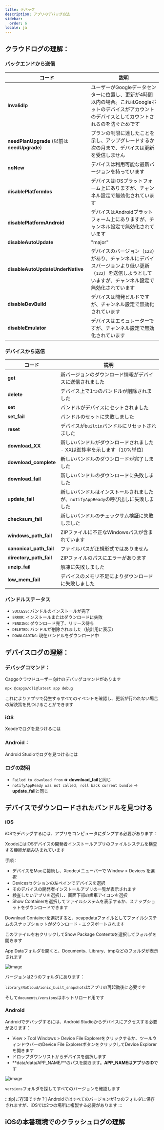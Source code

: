 ```yaml
---
title: デバッグ
description: アプリのデバッグ方法
sidebar:
  order: 6
locale: ja
---
```



## クラウドログの理解：

### バックエンドから送信

| コード                          | 説明                                                                                                                                                                 |
| ------------------------------------------------ | --------------------------------------------------------------------------------------------------------------------------------------------------------------------------- |
| **InvalidIp**                                    | ユーザーがGoogleデータセンターに位置し、更新が4時間以内の場合。これはGoogleボットのデバイスがアカウントのデバイスとしてカウントされるのを防ぐためです |
| **needPlanUpgrade** (以前は **needUpgrade**)     | プランの制限に達したことを示し、アップグレードするか次の月まで、デバイスは更新を受信しません                                  |
| **noNew**                                        | デバイスは利用可能な最新バージョンを持っています                                                                                                                                |
| **disablePlatformIos**                           | デバイスはiOSプラットフォーム上にありますが、チャンネル設定で無効化されています                                                                                            |
| **disablePlatformAndroid**                       | デバイスはAndroidプラットフォーム上にありますが、チャンネル設定で無効化されています                                                                                        |
| **disableAutoUpdate**                            | "major" | "minor" | "version_number" | "none"                                       |
| **disableAutoUpdateUnderNative**                 | デバイスのバージョン（`123`）があり、チャンネルにデバイスバージョンより低い更新（`122`）を送信しようとしていますが、チャンネル設定で無効化されています                   |
| **disableDevBuild**                              | デバイスは開発ビルドですが、チャンネル設定で無効化されています                                                                                                   |
| **disableEmulator**                              | デバイスはエミュレーターですが、チャンネル設定で無効化されています                                                                                                    |

### デバイスから送信

| コード  | 説明                                                                       |
| --------------------- | --------------------------------------------------------------------------------- |
| **get**               | 新バージョンのダウンロード情報がデバイスに送信されました                 |
| **delete**            | デバイス上で1つのバンドルが削除されました                                        |
| **set**               | バンドルがデバイスにセットされました                                              |
| **set_fail**          | バンドルのセットに失敗しました                                                         |
| **reset**             | デバイスが`builtin`バンドルにリセットされました                                         |
| **download_XX**       | 新しいバンドルがダウンロードされました - XXは進捗率を示します（10%単位） |
| **download_complete** | 新しいバンドルのダウンロードが完了しました                                                |
| **download_fail**     | 新しいバンドルのダウンロードに失敗しました                                                |
| **update_fail**       | 新しいバンドルはインストールされましたが、`notifyAppReady`の呼び出しに失敗しました            |
| **checksum_fail**     | 新しいバンドルのチェックサム検証に失敗しました                                   |
| **windows_path_fail** | ZIPファイルに不正なWindowsパスが含まれています                        |
| **canonical_path_fail** | ファイルパスが正規形式ではありません                                              |
| **directory_path_fail** | ZIPファイルのパスにエラーがあります                                         |
| **unzip_fail**          | 解凍に失敗しました                                                                   |
| **low_mem_fail** | デバイスのメモリ不足によりダウンロードに失敗しました                                    |

### バンドルステータス

* `SUCCESS`: バンドルのインストールが完了
* `ERROR`: インストールまたはダウンロードに失敗
* `PENDING`: ダウンロード完了、リリース待ち
* `DELETED`: バンドルが削除されました（統計用に表示）
* `DOWNLOADING`: 現在バンドルをダウンロード中

## デバイスログの理解：

### デバッグコマンド：

Capgoクラウドユーザー向けのデバッグコマンドがあります

```bash
npx @capgo/cli@latest app debug
```

これによりアプリで発生するすべてのイベントを確認し、更新が行われない場合の解決策を見つけることができます

### iOS

Xcodeでログを見つけるには

<LinkCard
    title="Getting the Device Log in Xcode"
    href="https://intercomhelp/deploygate/en/articles/4682692-getting-the-device-log-in-xcode"
/>

### Android：

Android Studioでログを見つけるには

<LinkCard
    title="View logs with Logcat"
    href="https://developerandroidcom/studio/debug/am-logcat"
/>

### ログの説明

* `Failed to download from` **=>** **download_fail**と同じ
* `notifyAppReady was not called, roll back current bundle` => **update_fail**と同じ

## デバイスでダウンロードされたバンドルを見つける

### iOS

iOSでデバッグするには、アプリをコンピュータにダンプする必要があります：

XcodeにはiOSデバイスの開発者インストールアプリのファイルシステムを検査する機能が組み込まれています

手順：

* デバイスをMacに接続し、Xcodeメニューバーで Window > Devices を選択
* Devicesセクションの左ペインでデバイスを選択
* そのデバイスの開発者インストールアプリの一覧が表示されます
* 検査したいアプリを選択し、画面下部の歯車アイコンを選択
* Show Containerを選択してファイルシステムを表示するか、スナップショットをダウンロードできます

Download Containerを選択すると、xcappdataファイルとしてファイルシステムのスナップショットがダウンロード・エクスポートされます

このファイルを右クリックしてShow Package Contentsを選択してフォルダを開きます

App Dataフォルダを開くと、Documents、Library、tmpなどのフォルダが表示されます

![image](https://user-imagesgithubusercontentcom/4084527/166708589-8d500351-e140-41c3-bea2-a037fe35243e.webp/)

バージョンは2つのフォルダにあります：

`library/NoCloud/ionic_built_snapshots`はアプリの再起動後に必要です

そして`documents/versions`はホットリロード用です

### Android

Androidでデバッグするには、Android Studioからデバイスにアクセスする必要があります：

* View > Tool Windows > Device File Explorerをクリックするか、ツールウィンドウバーのDevice File ExplorerボタンをクリックしてDevice Explorerを開きます
* ドロップダウンリストからデバイスを選択します
* **data/data/APP_NAME/**のパスを開きます。**APP_NAMEはアプリのID**です

![image](https://user-imagesgithubusercontentcom/4084527/166708728-8f96fc73-5d90-426f-8d27-301697347a5f.webp/)

`versions`フォルダを探してすべてのバージョンを確認します

:::tip[ご存知ですか？]
Androidではすべてのバージョンが1つのフォルダに保存されますが、iOSでは2つの場所に複製する必要があります
:::

## iOSの本番環境でのクラッシュログの理解

<LinkCard
    title="How to review your app's crash logs"
    href="https://developer.apple.com/news/?id=nra79npr"
/>